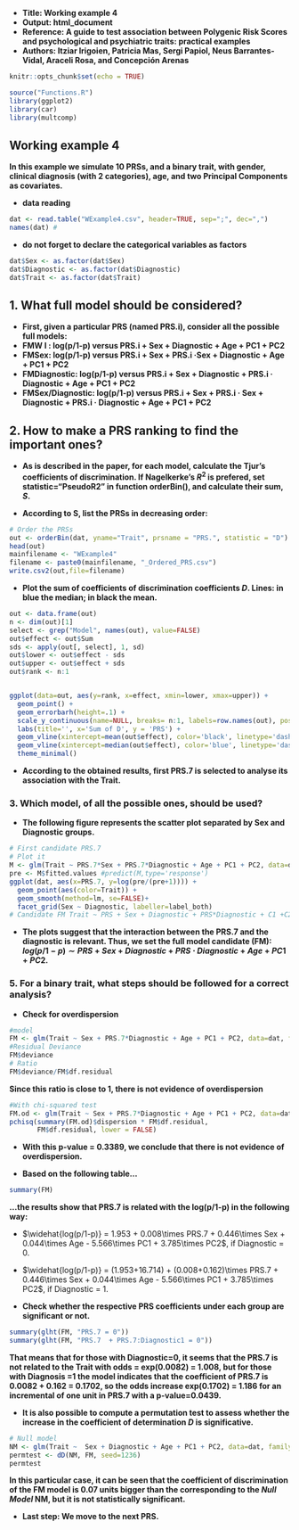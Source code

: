 - **Title: Working example 4**
- **Output: html_document**
- **Reference: A guide to test association between Polygenic Risk Scores and psychological and psychiatric traits: practical examples**
- **Authors: Itziar Irigoien, Patricia Mas, Sergi Papiol, Neus Barrantes-Vidal, Araceli Rosa, and Concepción Arenas**


```r
knitr::opts_chunk$set(echo = TRUE)
```

```r
source("Functions.R")
library(ggplot2)
library(car)
library(multcomp)
```


## Working example 4

**In this example we simulate 10 PRSs, and a binary trait, with gender, clinical diagnosis (with 2 categories), age, and two Principal Components as covariates.** 

- **data reading**
```r
dat <- read.table("WExample4.csv", header=TRUE, sep=";", dec=",")
names(dat) #
```

- **do not forget to declare the categorical variables as factors**
```r
dat$Sex <- as.factor(dat$Sex)
dat$Diagnostic <- as.factor(dat$Diagnostic)
dat$Trait <- as.factor(dat$Trait)
```

## 1.	What full model should be considered?

- **First, given a particular PRS (named PRS.i), consider all the possible full models:**
- **FMW I : log(p/1-p) versus PRS.i + Sex + Diagnostic + Age + PC1 + PC2**
- **FMSex: log(p/1-p) versus PRS.i + Sex + PRS.i ·Sex + Diagnostic + Age + PC1 + PC2**
- **FMDiagnostic: log(p/1-p) versus PRS.i + Sex + Diagnostic +    PRS.i · Diagnostic + Age + PC1 + PC2**
- **FMSex/Diagnostic: log(p/1-p) versus PRS.i + Sex + PRS.i · Sex + Diagnostic + PRS.i · Diagnostic + Age + PC1 + PC2**

## 2. How to make a PRS ranking to find the important ones?

- **As is described in the paper, for each model, calculate the Tjur's coefficients of discrimination. If Nagelkerke's $R^2$ is prefered, set statistic="PseudoR2" in function orderBin(), and calculate their sum, $S$.** 

- **According to S, list the PRSs in decreasing order:**
```r
# Order the PRSs
out <- orderBin(dat, yname="Trait", prsname = "PRS.", statistic = "D")
head(out)
mainfilename <- "WExample4"
filename <- paste0(mainfilename, "_Ordered_PRS.csv")
write.csv2(out,file=filename)
```

- **Plot the sum of coefficients of discrimination coefficients  $D$. Lines: in blue the median; in black the mean.**
```r
out <- data.frame(out) 
n <- dim(out)[1]
select <- grep("Model", names(out), value=FALSE)
out$effect <- out$Sum
sds <- apply(out[, select], 1, sd)
out$lower <- out$effect - sds
out$upper <- out$effect + sds
out$rank <- n:1


ggplot(data=out, aes(y=rank, x=effect, xmin=lower, xmax=upper)) +
  geom_point() +
  geom_errorbarh(height=.1) +
  scale_y_continuous(name=NULL, breaks= n:1, labels=row.names(out), position="right") +
  labs(title='', x='Sum of D', y = 'PRS') +
  geom_vline(xintercept=mean(out$effect), color='black', linetype='dashed') +
  geom_vline(xintercept=median(out$effect), color='blue', linetype='dashed') +
  theme_minimal()

```

- **According to the obtained results, first PRS.7 is selected to analyse its association with the Trait.**

### 3. Which model, of all the possible ones, should be used?

- **The following figure represents the scatter plot separated by Sex and Diagnostic groups.**
```r
# First candidate PRS.7
# Plot it
M <- glm(Trait ~ PRS.7*Sex + PRS.7*Diagnostic + Age + PC1 + PC2, data=dat, family=binomial())
pre <- M$fitted.values #predict(M,type='response')   
ggplot(dat, aes(x=PRS.7, y=log(pre/(pre+1)))) +
  geom_point(aes(color=Trait)) +
  geom_smooth(method=lm, se=FALSE)+
  facet_grid(Sex ~ Diagnostic, labeller=label_both)
# Candidate FM Trait ~ PRS + Sex + Diagnostic + PRS*Diagnostic + C1 +C2
```

- **The plots suggest that the interaction between the PRS.7 and the diagnostic is relevant. Thus, we set the full model candidate (FM): $log(p/1-p) \sim PRS + Sex + Diagnostic + PRS \cdot Diagnostic + Age + PC1 +PC2$.**

### 5.	For a binary trait, what steps should be followed for a correct analysis?

- **Check for overdispersion**
```r
#model
FM <- glm(Trait ~ Sex + PRS.7*Diagnostic + Age + PC1 + PC2, data=dat, family=binomial())
#Residual Deviance
FM$deviance
# Ratio 
FM$deviance/FM$df.residual

```

**Since this ratio is close to 1, there is not evidence of overdispersion**

```r
#With chi-squared test
FM.od <- glm(Trait ~ Sex + PRS.7*Diagnostic + Age + PC1 + PC2, data=dat, family=quasibinomial())
pchisq(summary(FM.od)$dispersion * FM$df.residual,
       FM$df.residual, lower = FALSE)
```

- **With this p-value = 0.3389, we conclude that there is not evidence of overdispersion.**

- **Based on the following table...**
```r
summary(FM)
```

**...the results show that PRS.7 is related with the log(p/1-p) in the following way:**

  - $\widehat{log(p/1-p)} = 1.953 + 0.008\times PRS.7 + 0.446\times Sex + 0.044\times Age - 5.566\times PC1 + 3.785\times PC2$, if Diagnostic = 0.
  
  - $\widehat{log(p/1-p)} = (1.953+16.714) + (0.008+0.162)\times PRS.7 + 0.446\times Sex + 0.044\times Age - 5.566\times PC1 + 3.785\times PC2$, if Diagnostic = 1.


- **Check whether the respective PRS coefficients under each group are significant or not.**
```r
summary(glht(FM, "PRS.7 = 0"))
summary(glht(FM, "PRS.7  + PRS.7:Diagnostic1 = 0"))
```

**That means that for those with Diagnostic=0, it seems that the PRS.7 is not related to the Trait with odds = exp(0.0082) = 1.008, but for those with Diagnosis =1 the model indicates that the coefficient of PRS.7 is 0.0082 + 0.162 = 0.1702, so the odds increase exp(0.1702) = 1.186 for an incremental of one unit in PRS.7 with a p-value=0.0439.**


- **It is also possible to compute a permutation test to assess whether the increase in the coefficient of determination $D$ is significative.**
```r
# Null model
NM <- glm(Trait ~  Sex + Diagnostic + Age + PC1 + PC2, data=dat, family=binomial() )
permtest <- dD(NM, FM, seed=1236)
permtest
```

**In this particular case, it can be seen that the coefficient of discrimination of the FM model is 0.07 units bigger than the corresponding to the *Null Model* NM, but it is not statistically significant.**

- **Last step: We move to the next PRS.**
